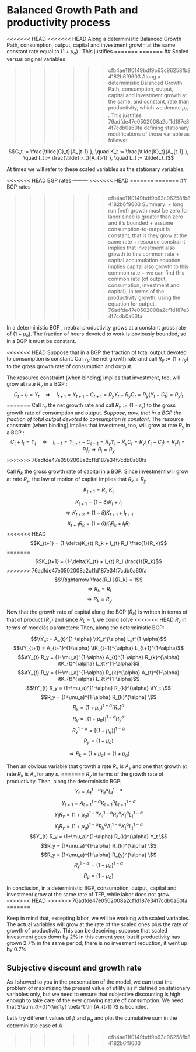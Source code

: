 Balanced Growth Path and productivity process
========================================================

<<<<<<< HEAD
<<<<<<< HEAD
Along a deterministic Balanced Growth Path, consumption, output, capital and investment
growth at the same constant rate equal to $(1+\mu_a)$ . This justifies
=======
=======
## Scaled versus original variables

>>>>>>> cfb4ae11f0149bdf9b63c96258fb84182b6f9603
Along a deterministic Balanced Growth Path, consumption, output, capital and investment growth at the same, and constant, rate than productivity, which we denote  $\mu_a$ . This justifies
>>>>>>> 76adfde47e0502008a2cf1d187e34f7cdb0a60fa
defining stationary modifications of those variable as follows:

$$C_t := \frac{\tilde{C}_t}{A_{t-1}  }, \quad  K_t := \frac{\tilde{K}_t}{A_{t-1} }, \quad  I_t := \frac{\tilde{I}_t}{A_{t-1} }, \quad L_t := \tilde{L}_t$$

At times we will refer to these scaled variables as the stationary variables.

<<<<<<< HEAD
BGP rates 
---------
<<<<<<< HEAD
=======
=======
## BGP rates 

>>>>>>> cfb4ae11f0149bdf9b63c96258fb84182b6f9603
Summary:
+ long run (net) growth must be zero for labor since is greater than zero and it's bounded
+ assume consumption-to-output is constant, that is they grow at the same rate
+ resource constraint implies that investment also growth to this common rate
+ capital accumulation equation implies capital also growth to this common rate
+ we can find this common rate (of output, consumption, investment and capital), in terms of the productivity growth,  using the equation for output.
>>>>>>> 76adfde47e0502008a2cf1d187e34f7cdb0a60fa

In a deterministic BGP , neutral productivity grows at a constant gross
rate of $(1+\mu_a)$. The fraction of hours devoted to work is
obviously bounded, so in a BGP it must be constant.

<<<<<<< HEAD
Suppose that in a BGP the fraction of total output
devoted to consumption is constant. Call $r_y$ the net growth rate and
call $R_y := (1+r_y)$ to the gross growth rate of consumption and
output.

The resource constraint (when binding) implies that investment, too,
will grow at rate $R_y$ in a BGP :
$$C_t + I_t = Y_t \quad \Rightarrow \quad  I_{t+1} = Y_{t+1} - C_{t+1} = R_y Y_{t} - R_y C_{t} = R_y (Y_{t} -  C_{t}) = R_y I_{t}$$
=======
Call $r_y$ the net growth rate and
call $R_y := (1+r_y)$ to the gross growth rate of consumption and
output. *Suppose, now, that in a BGP the fraction of total output
devoted to consumption is constant*. The resource constraint (when binding) implies that investment, too,
will grow at rate $R_y$ in a BGP :
$$C_t + I_t = Y_t \quad \Rightarrow \quad  I_{t+1} = Y_{t+1} - C_{t+1} = R_y Y_{t} - R_y C_{t} = R_y (Y_{t} -  C_{t}) = R_y I_{t} = R_i I_{t} \Rightarrow R_i = R_y$$
>>>>>>> 76adfde47e0502008a2cf1d187e34f7cdb0a60fa

Call $R_k$ the gross growth rate of capital in a BGP. Since investment
will grow at rate $R_y$,
the law of motion of capital implies that
$R_k =  R_y$
$$K_{t+1} =  R_y  ~ K_t$$

$$K_{t+1} = (1-\delta) K_{t} +    I_t$$
$$\Rightarrow  K_{t+2} = (1-\delta) K_{t+1} +    I_{t+1}$$
$$K_{t+1} R_k = (1-\delta)K_{t} R_k  +   I_{t} R_I $$
<<<<<<< HEAD
$$K_{t+1}  = (1-\delta)K_{t} R_k  +    I_{t} R_I  \frac{1}{R_k}$$
=======
$$K_{t+1}  = (1-\delta)K_{t}   +    I_{t} R_I  \frac{1}{R_k}$$
>>>>>>> 76adfde47e0502008a2cf1d187e34f7cdb0a60fa
$$\Rightarrow   \frac{R_I }{R_k} = 1$$
$$\Rightarrow R_k = R_I  $$
$$\Rightarrow R_k = R_y  $$

Now that the growth rate of capital along the BGP ($R_k$) is written in
terms of that of product ($R_y$) and since $R_L = 1$, we could solve
<<<<<<< HEAD
$R_y$ in terms of modelâs parameters: Then, along the deterministic BGP:
$$\tY_t = A_{t}^{1-\alpha} \tK_t^{\alpha} L_t^{1-\alpha}$$
$$\tY_{t+1} = A_{t+1}^{1-\alpha} \tK_{t+1}^{\alpha} L_{t+1}^{1-\alpha}$$
$$\tY_{t} R_y = (1+\mu_a)^{1-\alpha} A_{t}^{1-\alpha} R_{k}^{\alpha} \tK_{t}^{\alpha} L_{t}^{1-\alpha}$$
$$\tY_{t} R_y = (1+\mu_a)^{1-\alpha} R_{k}^{\alpha} A_{t}^{1-\alpha}  \tK_{t}^{\alpha} L_{t}^{1-\alpha}$$
$$\tY_{t} R_y = (1+\mu_a)^{1-\alpha} R_{k}^{\alpha} \tY_t \$$
$$R_y = (1+\mu_a)^{1-\alpha} R_{k}^{\alpha}  \$$
$$R_y = (1+\mu_a)^{1-\alpha} [ R_{y}]^{\alpha}$$
$$R_y = [(1+\mu_a) ]^{1-\alpha} R_{y}^{\alpha}$$
$$R_y^{1-\alpha}  = [(1+\mu_a) ]^{1-\alpha}$$
$$R_y  = (1+\mu_a) $$

$$\Rightarrow R_k  =  (1+\mu_a)  = (1+\mu_a)$$

Then an obvious variable that growth a rate $R_y$ is $A_s$
and one that growth at rate $R_k$ is $A_s$ for any $s$.
=======
$R_y$ in terms of the growth rate of productivity. Then, along the deterministic BGP:
$$Y_t = A_{t}^{1-\alpha} K_t^{\alpha} L_t^{1-\alpha}$$
$$Y_{t+1} = A_{t+1}^{1-\alpha} K_{t+1}^{\alpha} L_{t+1}^{1-\alpha}$$
$$Y_{t} R_y = (1+\mu_a)^{1-\alpha} A_{t}^{1-\alpha} R_{k}^{\alpha} K_{t}^{\alpha} L_{t}^{1-\alpha}$$
$$Y_{t} R_y = (1+\mu_a)^{1-\alpha} R_{k}^{\alpha} A_{t}^{1-\alpha}  K_{t}^{\alpha} L_{t}^{1-\alpha}$$
$$Y_{t} R_y = (1+\mu_a)^{1-\alpha} R_{k}^{\alpha} Y_t \$$
$$R_y = (1+\mu_a)^{1-\alpha} R_{k}^{\alpha}  \$$
$$R_y = (1+\mu_a)^{1-\alpha} R_{y}^{\alpha}  \$$
$$R_y^{1-\alpha}  = (1+\mu_a)^{1-\alpha}$$
$$R_y  = (1+\mu_a) $$

In conclusion, in a deterministic BGP, consumption, output, capital and investment grow at the same rate of TFP, while labor does not grow.
<<<<<<< HEAD
>>>>>>> 76adfde47e0502008a2cf1d187e34f7cdb0a60fa
=======

Keep in mind that, excepting labor, we will be working with scaled variables. The actual variables will grow at the rate of the scaled ones plus the rate of growth of productivity. This can be deceiving: suppose that scaled investment goes down by 2\% in this current year, but if productivity has grown 2.7\%  in the same period, there is no invesment reduction, it went up by 0.7%

## Subjective discount and growth rate
As I showed to you in the presentation of the model, we can treat the problem of maximizing the present value of utility as if defined on stationary variables only, but we need to ensure that subjective discounting is high enough to take care of the ever growing nature of consumption. We need that $\sum_{t=0}^{\infty}  \beta^t  \ln (A_{t-1}  )$ is bounded.

Let's try different values of $\beta$ and $\mu_a$ and plot the cumulative sum in the deterministic case of $A$

>>>>>>> cfb4ae11f0149bdf9b63c96258fb84182b6f9603
